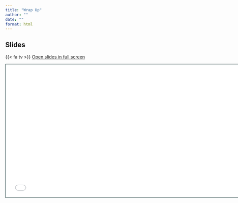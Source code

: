 ```yaml
---
title: "Wrap Up"
author: ""
date: ""
format: html
---
```


## Slides

{{< fa tv >}} [Open slides in full screen](4-summary.html)

```{=html}
<iframe class="slide-deck" src="4-summary.html" height="420" width="747" style="border: 1px solid #123233;"></iframe>
```

